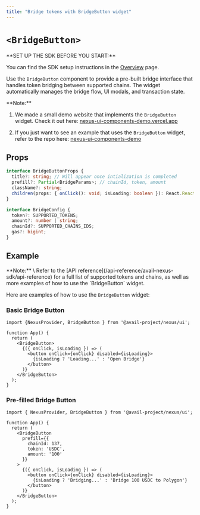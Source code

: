```yaml
---
title: "Bridge tokens with BridgeButton widget"
---
```



# `<BridgeButton>`

<Callout type="info">
**SET UP THE SDK BEFORE YOU START:**

You can find the SDK setup instructions in the [Overview](/api-reference/avail-nexus-sdk/overview) page.
</Callout>

Use the `BridgeButton` component to provide a pre-built bridge interface that handles token bridging between supported chains. 
The widget automatically manages the bridge flow, UI modals, and transaction state.

<Callout type="info">
**Note:**<br/>

1. We made a small demo website that implements the `BridgeButton` widget.
Check it out here: [nexus-ui-components-demo.vercel.app](https://nexus-ui-components-demo.vercel.app/)

2. If you just want to see an example that uses the `BridgeButton` widget,
refer to the repo here: [nexus-ui-components-demo](https://github.com/availproject/nexus-ui-components-demo/blob/main/src/components/nexus.tsx#L20)
</Callout>

## Props

```typescript showLineNumbers filename="Typescript"
interface BridgeButtonProps {
  title?: string; // Will appear once intialization is completed
  prefill?: Partial<BridgeParams>; // chainId, token, amount
  className?: string;
  children(props: { onClick(): void; isLoading: boolean }): React.ReactNode;
}

interface BridgeConfig {
  token?: SUPPORTED_TOKENS;
  amount?: number | string;
  chainId?: SUPPORTED_CHAINS_IDS;
  gas?: bigint;
}
```

## Example

<Callout type="info">
**Note:** \
Refer to the [API reference](/api-reference/avail-nexus-sdk/api-reference) for a full list of supported tokens and chains,
as well as more examples of how to use the `BridgeButton` widget.
</Callout>

Here are examples of how to use the `BridgeButton` widget:

### Basic Bridge Button

```tsx showLineNumbers filename="App.tsx"
import {NexusProvider, BridgeButton } from '@avail-project/nexus/ui';

function App() {
  return (
    <BridgeButton>
      {({ onClick, isLoading }) => (
        <button onClick={onClick} disabled={isLoading}>
          {isLoading ? 'Loading...' : 'Open Bridge'}
        </button>
      )}
    </BridgeButton>
  );
}
```

### Pre-filled Bridge Button

```tsx showLineNumbers filename="App.tsx"
import { NexusProvider, BridgeButton } from '@avail-project/nexus/ui';

function App() {
  return (
    <BridgeButton 
      prefill={{ 
        chainId: 137,
        token: 'USDC', 
        amount: '100'
      }}
    >
      {({ onClick, isLoading }) => (
        <button onClick={onClick} disabled={isLoading}>
          {isLoading ? 'Bridging...' : 'Bridge 100 USDC to Polygon'}
        </button>
      )}
    </BridgeButton>
  );
}
```